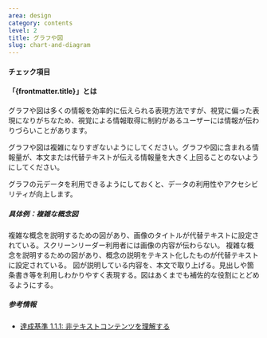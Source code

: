 ```yaml
---
area: design
category: contents
level: 2
title: グラフや図
slug: chart-and-diagram
---
```



#### チェック項目

<Checkpoint title="グラフの傾向や要点を簡潔にまとめ、テキストや代替テキストで提供する" />
<Checkpoint title="グラフの元データをHTMLの表で提供するか、ダウンロードできるようにする（有用な場合）" />
<Checkpoint title="図が伝えている情報をテキストや代替テキストで提供する" />

#### 「{frontmatter.title}」とは

グラフや図は多くの情報を効率的に伝えられる表現方法ですが、視覚に偏った表現になりがちなため、視覚による情報取得に制約があるユーザーには情報が伝わりづらいことがあります。

グラフや図は複雑になりすぎないようにしてください。グラフや図に含まれる情報量が、本文または代替テキストが伝える情報量を大きく上回ることのないようにしてください。

グラフの元データを利用できるようにしておくと、データの利用性やアクセシビリティが向上します。

##### 具体例：複雑な概念図

<Cases>
  <Case type="bad" title="画像のタイトルのみ指定されている">
    複雑な概念を説明するための図があり、画像のタイトルが代替テキストに設定されている。スクリーンリーダー利用者には画像の内容が伝わらない。
  </Case>
  <Case type="good" title="複雑な図に具体的な代替テキストを設定する">
    複雑な概念を説明するための図があり、概念の説明をテキスト化したものが代替テキストに設定されている。
  </Case>
  <Case type="good" title="本文を用いて概念について説明する">
    図が説明している内容を、本文で取り上げる。見出しや箇条書き等を利用しわかりやすく表現する。図はあくまでも補佐的な役割にとどめるようにする。
  </Case>
</Cases>

##### 参考情報

- [達成基準 1.1.1: 非テキストコンテンツを理解する](https://waic.jp/translations/WCAG21/Understanding/non-text-content.html)
